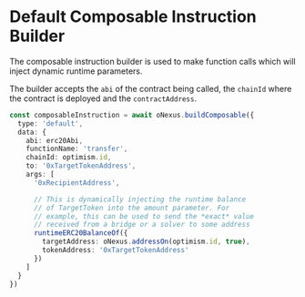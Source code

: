 # Default Composable Instruction Builder

The composable instruction builder is used to make function calls which will 
inject dynamic runtime parameters.

The builder accepts the `abi` of the contract being called, the `chainId`
where the contract is deployed and the `contractAddress`. 

```ts
const composableInstruction = await oNexus.buildComposable({
  type: 'default',
  data: {
    abi: erc20Abi,
    functionName: 'transfer',
    chainId: optimism.id,
    to: '0xTargetTokenAddress',
    args: [
      '0xRecipientAddress',

      // This is dynamically injecting the runtime balance 
      // of TargetToken into the amount parameter. For 
      // example, this can be used to send the *exact* value
      // received from a bridge or a solver to some address
      runtimeERC20BalanceOf({
        targetAddress: oNexus.addressOn(optimism.id, true),
        tokenAddress: '0xTargetTokenAddress'
      })
    ]
  }
})
```